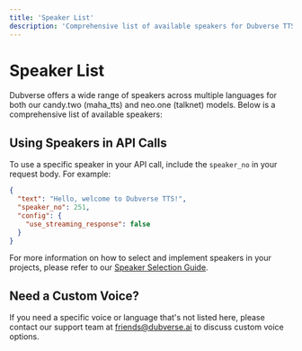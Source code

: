 ```yaml
---
title: 'Speaker List'
description: 'Comprehensive list of available speakers for Dubverse TTS API'
---
```



# Speaker List

Dubverse offers a wide range of speakers across multiple languages for both our candy.two (maha_tts) and neo.one (talknet) models. Below is a comprehensive list of available speakers:

<SpeakerList />

## Using Speakers in API Calls

To use a specific speaker in your API call, include the `speaker_no` in your request body. For example:

```json
{
  "text": "Hello, welcome to Dubverse TTS!",
  "speaker_no": 251,
  "config": {
    "use_streaming_response": false
  }
}
```

For more information on how to select and implement speakers in your projects, please refer to our [Speaker Selection Guide](/api-reference/speaker-selection).

## Need a Custom Voice?

If you need a specific voice or language that's not listed here, please contact our support team at friends@dubverse.ai to discuss custom voice options.